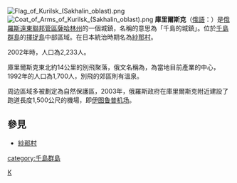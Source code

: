 [[File:Flag_of_Kurilsk_(Sakhalin_oblast).png|thumb]]
[[File:Coat_of_Arms_of_Kurilsk_(Sakhalin_oblast).png|thumb]]
'''庫里爾斯克'''（[[俄語|俄語]]：'''{{lang|ru|Курильск}}'''）是[[俄羅斯|俄羅斯]][[遠東聯邦管區|遠東聯邦管區]][[薩哈林州|薩哈林州]]的一個城鎮，名稱的意思為「千島的城鎮」。位於[[千島群島|千島群島]]的[[擇捉島|擇捉島]]中部區域。在日本統治時期名為[[紗那村|紗那村]]。

2002年時，人口為2,233人。

庫里爾斯克東北約14公里的別飛聚落，俄文名稱為{{lang|ru|Рейдово}}，為當地目前產業的中心，1992年的人口為1,700人，別飛的郊區則有溫泉。

周边區域多被劃定為自然保護區，2003年，俄羅斯政府在庫里爾斯克附近建設了跑道長度1,500公尺的機場，即[[伊图鲁普机场|伊图鲁普机场]]。

==參見==
*[[紗那村|紗那村]]

{{Cities and towns in Sakhalin Oblast}}

[[category:千島群島|category:千島群島]]
[[Category:薩哈林州城市|К]]